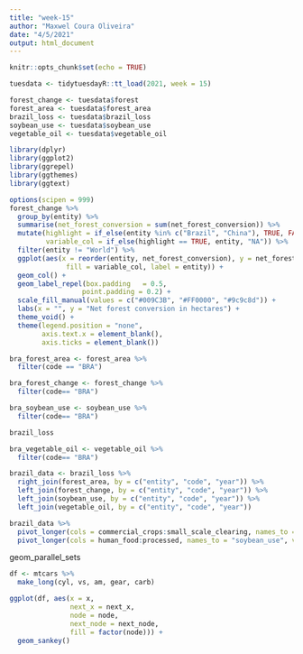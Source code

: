 ```yaml
---
title: "week-15"
author: "Maxwel Coura Oliveira"
date: "4/5/2021"
output: html_document
---
```


```r
knitr::opts_chunk$set(echo = TRUE)
```

```r
tuesdata <- tidytuesdayR::tt_load(2021, week = 15)

forest_change <- tuesdata$forest
forest_area <- tuesdata$forest_area
brazil_loss <- tuesdata$brazil_loss
soybean_use <- tuesdata$soybean_use
vegetable_oil <- tuesdata$vegetable_oil
```


```r
library(dplyr)
library(ggplot2)
library(ggrepel)
library(ggthemes)
library(ggtext)
```


```r
options(scipen = 999)
forest_change %>%
  group_by(entity) %>% 
  summarise(net_forest_conversion = sum(net_forest_conversion)) %>% 
  mutate(highlight = if_else(entity %in% c("Brazil", "China"), TRUE, FALSE),
         variable_col = if_else(highlight == TRUE, entity, "NA")) %>% 
  filter(entity != "World") %>% 
  ggplot(aes(x = reorder(entity, net_forest_conversion), y = net_forest_conversion, 
              fill = variable_col, label = entity)) +
  geom_col() + 
  geom_label_repel(box.padding   = 0.5, 
                  point.padding = 0.2) +
  scale_fill_manual(values = c("#009C3B", "#FF0000", "#9c9c8d")) +
  labs(x = "", y = "Net forest conversion in hectares") +
  theme_void() +
  theme(legend.position = "none",
        axis.text.x = element_blank(),
        axis.ticks = element_blank())
```




```r
bra_forest_area <- forest_area %>% 
  filter(code == "BRA") 

bra_forest_change <- forest_change %>% 
  filter(code== "BRA")

bra_soybean_use <- soybean_use %>% 
  filter(code== "BRA")

brazil_loss

bra_vegetable_oil <- vegetable_oil %>% 
  filter(code== "BRA")
```


```r
brazil_data <- brazil_loss %>% 
  right_join(forest_area, by = c("entity", "code", "year")) %>% 
  left_join(forest_change, by = c("entity", "code", "year")) %>% 
  left_join(soybean_use, by = c("entity", "code", "year")) %>% 
  left_join(vegetable_oil, by = c("entity", "code", "year"))
```


```r
brazil_data %>% 
  pivot_longer(cols = commercial_crops:small_scale_clearing, names_to = "type", values_to = "forest_loss") %>% 
  pivot_longer(cols = human_food:processed, names_to = "soybean_use", values_to = "soybean_use_ha")
```


geom_parallel_sets

```r
df <- mtcars %>%
  make_long(cyl, vs, am, gear, carb)

ggplot(df, aes(x = x, 
               next_x = next_x, 
               node = node, 
               next_node = next_node,
               fill = factor(node))) +
  geom_sankey()
```

